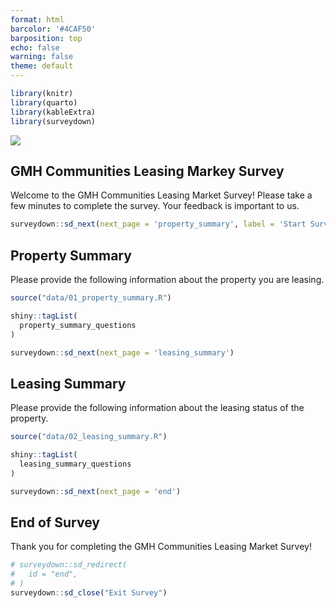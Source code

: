 ```yaml
---
format: html
barcolor: '#4CAF50'
barposition: top
echo: false
warning: false
theme: default
---
```


```r
library(knitr)
library(quarto)
library(kableExtra)
library(surveydown)
```

::: {#welcome .sd-page}

![](https://mma.prnewswire.com/media/2150945/GMH__box_only__NAVY_01__002_Logo.jpg)

## GMH Communities Leasing Markey Survey

Welcome to the GMH Communities Leasing Market Survey! Please take a few minutes to complete the survey. Your feedback is important to us.

```r
surveydown::sd_next(next_page = 'property_summary', label = 'Start Survey')
```

:::

::: {#property_summary .sd-page}

## Property Summary

Please provide the following information about the property you are leasing.

```r
source("data/01_property_summary.R")
```

```r
shiny::tagList(
  property_summary_questions
)
```

```r
surveydown::sd_next(next_page = 'leasing_summary')
```

:::

::: {#leasing_summary .sd-page}

## Leasing Summary

Please provide the following information about the leasing status of the property.

```r
source("data/02_leasing_summary.R")
```

```r
shiny::tagList(
  leasing_summary_questions
)
```

```r
surveydown::sd_next(next_page = 'end')
```

:::

::: {#end .sd-page}

## End of Survey

Thank you for completing the GMH Communities Leasing Market Survey!

```r
# surveydown::sd_redirect(
#   id = "end",
# )
surveydown::sd_close("Exit Survey")
```

:::

